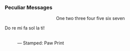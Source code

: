 ===Peculiar Messages===
:<div align="center">One two three four five six seven
:
Do re mi fa sol la ti!
:<br />&mdash; Stamped: Paw Print</div>
